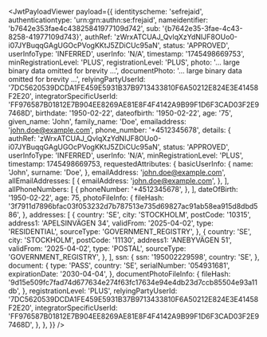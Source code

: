 
<JwtPayloadViewer
  payload={{
    identityscheme: 'sefrejaid',
    authenticationtype: 'urn:grn:authn:se:frejaid',
    nameidentifier: 'b7642e353fae4c43825841977109d742',
    sub: '{b7642e35-3fae-4c43-8258-41977109d743}',
    authRef: 'zWrxATCUAJ_QvlqXzYdNIJF8OUo0-i07JYBuqqGAgUGOcPVogKKtJ5ZDiCUc95aN',
    status: 'APPROVED',
    userInfoType: 'INFERRED',
    userInfo: 'N/A',
    timestamp: '1745498669753',
    minRegistrationLevel: 'PLUS',
    registrationLevel: 'PLUS',
    photo: '... large binary data omitted for brevity ...',
    documentPhoto: '... large binary data omitted for brevity ...',
    relyingPartyUserId: '7DC5620539DCDA1FE459E5931B37B9713433810F6A50212E824E3E41458F2E20',
    integratorSpecificUserId: 'FF976587B01812E7B904EE8269AE81E8F4F4142A9B99F1D6F3CAD03F2E97468D',
    birthdate: '1950-02-22',
    dateofbirth: '1950-02-22',
    age: '75',
    given_name: 'John',
    family_name: 'Doe',
    emailaddress: 'john.doe@example.com',
    phone_number: '+4512345678',
    details: {
      authRef: 'zWrxATCUAJ_QvlqXzYdNIJF8OUo0-i07JYBuqqGAgUGOcPVogKKtJ5ZDiCUc95aN',
      status: 'APPROVED',
      userInfoType: 'INFERRED',
      userInfo: 'N/A',
      minRegistrationLevel: 'PLUS',
      timestamp: 1745498669753,
      requestedAttributes: {
        basicUserInfo: {
          name: 'John',
          surname: 'Doe',
        },
        emailAddress: 'john.doe@example.com',
        allEmailAddresses: [
          {
            emailAddress: 'john.doe@example.com',
          },
        ],
        allPhoneNumbers: [
          {
            phoneNumber: '+4512345678',
          },
        ],
        dateOfBirth: '1950-02-22',
        age: 75,
        photoFileInfo: {
          fileHash: '3f7911d7896bfac03f053232d7b787513e735d69827ac91ab58ea915d8dbd586',
        },
        addresses: [
          {
            country: 'SE',
            city: 'STOCKHOLM',
            postCode: '10315',
            address1: 'APELSINVÄGEN 34',
            validFrom: '2025-04-02',
            type: 'RESIDENTIAL',
            sourceType: 'GOVERNMENT_REGISTRY',
          },
          {
            country: 'SE',
            city: 'STOCKHOLM',
            postCode: '11130',
            address1: 'ANEBYVÄGEN 51',
            validFrom: '2025-04-02',
            type: 'POSTAL',
            sourceType: 'GOVERNMENT_REGISTRY',
          },
        ],
        ssn: {
          ssn: '195002229598',
          country: 'SE',
        },
        document: {
          type: 'PASS',
          country: 'SE',
          serialNumber: '054931681',
          expirationDate: '2030-04-04',
        },
        documentPhotoFileInfo: {
          fileHash: '9d15e509fc7fad74d677634e274f63fc17634e94e4db23d7ccb85504e93a11db',
        },
        registrationLevel: 'PLUS',
        relyingPartyUserId: '7DC5620539DCDA1FE459E5931B37B9713433810F6A50212E824E3E41458F2E20',
        integratorSpecificUserId:
          'FF976587B01812E7B904EE8269AE81E8F4F4142A9B99F1D6F3CAD03F2E97468D',
      },
    },
  }}
/>
